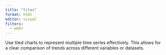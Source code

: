```yaml
---
title: "tiles"
format: html
editor: visual
filters:
  - webr
---
```


Use tiled charts to represent multiple time series effectively. This allows for a clear comparison of trends across different variables or datasets.